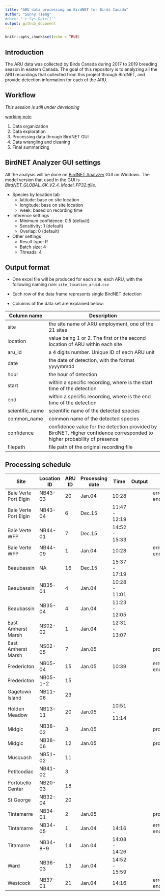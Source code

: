 ```yaml
---
title: "ARU data processing on BirdNET for Birds Canada"
author: "Sunny Tseng"
#date: "`r Sys.Date()`"
output: github_document
---
```


```r
knitr::opts_chunk$set(echo = TRUE)
```

## Introduction

The ARU data was collected by Birds Canada during 2017 to 2019 breeding season in eastern Canada. The goal of this repository is to analyzing all the ARU recordings that collected from this project through BirdNET, and provide detection information for each of the ARU.

## Workflow

*This session is still under developing*

[working note](./docs/working-notes.md)

1.  Data organization
2.  Data exploration
3.  Processing data through BirdNET GUI
4.  Data wrangling and cleaning
5.  Final summarizing

## BirdNET Analyzer GUI settings

All the analysis will be done on [BirdNET Analyzer](https://github.com/kahst/BirdNET-Analyzer) GUI on Windows. The model version that used in the GUI is *BirdNET_GLOBAL_6K_V2.4_Model_FP32.tfile*.

-   Species by location tab
    -   latitude: base on site location
    -   longitude: base on site location
    -   week: based on recording time
-   Inference settings
    -   Minimum confidence: 0.5 (default)
    -   Sensitivity: 1 (default)
    -   Overlap: 0 (default)
-   Other settings
    -   Result type: R
    -   Batch size: 4
    -   Threads: 4

## Output format

-   One excel file will be produced for each site, each ARU, with the following naming rule: `site_location_aruid.csv`

-   Each row of the data frame represents single BirdNET detection

-   Columns of the data set are explained below:

| Column name     | Description                                                                                                              |
|-----------------|-------------------------------------------------------|
| site            | the site name of ARU employment, one of the 21 sites                                                                     |
| location        | value being 1 or 2. The first or the second location of ARU within each site                                             |
| aru_id          | a 4 digits number. Unique ID of each ARU unit                                                                            |
| date            | the date of detection, with the format yyyymmdd                                                                          |
| hour            | the hour of detection                                                                                                    |
| start           | within a specific recording, where is the start time of the detection                                                    |
| end             | within a specific recording, where is the end time of the detection                                                      |
| scientific_name | scientific name of the detected species                                                                                  |
| common_name     | common name of the detected species                                                                                      |
| confidence      | confidence value for the detection provided by BirdNET. Higher confidence corresponded to higher probability of presence |
| filepath        | file path of the original recording file                                                                                 |

## Processing schedule

| Site                  | Location ID | ARU ID | Processing date | Time          | Output | Note                     |
|-----------------|----------|-------|---------|--------|-------------|-----------|
| Baie Verte Port Elgin | NB43-03     | 20     | Jan.04          | 10:28         |        | error - file encryption  |
| Baie Verte Port Elgin | NB43-04     | 6      | Dec.15          | 11:47 - 12:19 |        |                          |
| Baie Verte WFP        | NB44-01     | 7      | Dec.15          | 14:52 - 15:33 |        |                          |
| Baie Verte WFP        | NB44-09     | 1      | Jan.04          | 10:28         |        | error - file encryption  |
| Beaubassin            | NA          | 16     | Dec.15          | 15:37 - 17:19 |        |                          |
| Beaubassin            | NB35-01     | 4      | Jan.04          | 10:28 - 11:01 |        |                          |
| Beaubassin            | NB35-04     | 4      | Jan.04          | 11:23 - 12:05 |        |                          |
| East Amherst Marsh    | NS02-02     | 1      | Jan.04          | 12:31 - 13:07 |        |                          |
| East Amherst Marsh    | NS02-05     | 7      | Jan.05          |               |        | processing               |
| Fredericton           | NB05-04     | 15     | Jan.05          | 10:39         |        | error - file encryption  |
| Fredericton           | NB05-1-2    | 15     |                 |               |        |                          |
| Gagetown Island       | NB11-06     | 23     |                 |               |        |                          |
| Holden Meadow         | NB13-11     | 20     | Jan.05          | 10:51 - 11:14 |        |                          |
| Midgic                | NB38-02     | 3      | Jan.05          |               |        | processing               |
| Midgic                | NB38-06     | 12     | Jan.05          |               |        | processing               |
| Musquash              | NB51-02     | 11     |                 |               |        |                          |
| Petitcodiac           | NB41-02     | 3      |                 |               |        |                          |
| Portobello Center     | NB20-03     | 18     |                 |               |        |                          |
| St George             | NB32-04     | 20     |                 |               |        |                          |
| Tintamarre            | NB34-01     | 2      | Jan.05          |               |        | processing               |
| Tintamarre            | NB34-05     | 1      | Jan.04          | 14:16         |        | error - file encryption  |
| Titamarre             | NB34-8-9    | 14     | Jan.04          | 14:08 - 14:26 |        |                          |
| Ward                  | NB36-03     | 13     | Jan.04          | 14:52 - 15:59 |        |                          |
| Westcock              | NB37-01     | 21     | Jan.04          | 14:16         |        | error - file encryption  |
